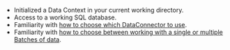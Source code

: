
<Prerequisites>

- Initialized a Data Context in your current working directory.
- Access to a working SQL database.
- Familiarity with [how to choose which DataConnector to use](../../how_to_choose_which_dataconnector_to_use.md).
- Familiarity with [how to choose between working with a single or multiple Batches of data](../../how_to_choose_between_working_with_a_single_or_multiple_batches_of_data.md).

</Prerequisites>